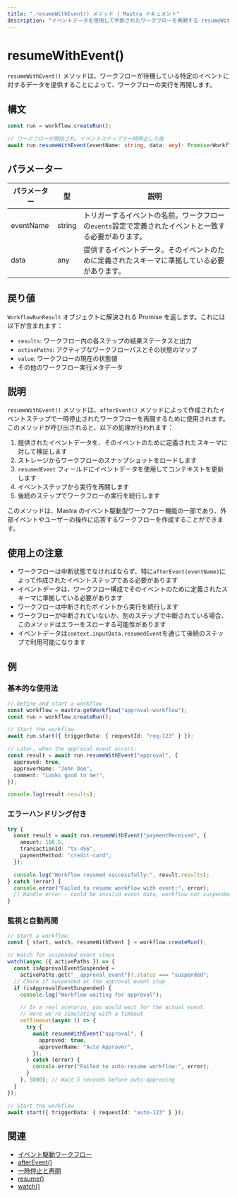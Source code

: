 ```yaml
---
title: ".resumeWithEvent() メソッド | Mastra ドキュメント"
description: "イベントデータを使用して中断されたワークフローを再開する resumeWithEvent メソッドのリファレンス。"
---
```


# resumeWithEvent()

`resumeWithEvent()` メソッドは、ワークフローが待機している特定のイベントに対するデータを提供することによって、ワークフローの実行を再開します。

## 構文

```typescript
const run = workflow.createRun();

// ワークフローが開始され、イベントステップで一時停止した後
await run.resumeWithEvent(eventName: string, data: any): Promise<WorkflowRunResult>
```

## パラメーター

| パラメーター | 型     | 説明                                                                                                   |
| --------- | ------ | ------------------------------------------------------------------------------------------------------- |
| eventName | string | トリガーするイベントの名前。ワークフローの`events`設定で定義されたイベントと一致する必要があります。 |
| data      | any    | 提供するイベントデータ。そのイベントのために定義されたスキーマに準拠している必要があります。                           |

## 戻り値

`WorkflowRunResult` オブジェクトに解決される Promise を返します。これには以下が含まれます：

- `results`: ワークフロー内の各ステップの結果ステータスと出力
- `activePaths`: アクティブなワークフローパスとその状態のマップ
- `value`: ワークフローの現在の状態値
- その他のワークフロー実行メタデータ

## 説明

`resumeWithEvent()` メソッドは、`afterEvent()` メソッドによって作成されたイベントステップで一時停止されたワークフローを再開するために使用されます。このメソッドが呼び出されると、以下の処理が行われます：

1. 提供されたイベントデータを、そのイベントのために定義されたスキーマに対して検証します
2. ストレージからワークフローのスナップショットをロードします
3. `resumedEvent` フィールドにイベントデータを使用してコンテキストを更新します
4. イベントステップから実行を再開します
5. 後続のステップでワークフローの実行を続行します

このメソッドは、Mastra のイベント駆動型ワークフロー機能の一部であり、外部イベントやユーザーの操作に応答するワークフローを作成することができます。

## 使用上の注意

- ワークフローは中断状態でなければならず、特に`afterEvent(eventName)`によって作成されたイベントステップである必要があります
- イベントデータは、ワークフロー構成でそのイベントのために定義されたスキーマに準拠している必要があります
- ワークフローは中断されたポイントから実行を続行します
- ワークフローが中断されていないか、別のステップで中断されている場合、このメソッドはエラーをスローする可能性があります
- イベントデータは`context.inputData.resumedEvent`を通じて後続のステップで利用可能になります

## 例

### 基本的な使用法

```typescript
// Define and start a workflow
const workflow = mastra.getWorkflow("approval-workflow");
const run = workflow.createRun();

// Start the workflow
await run.start({ triggerData: { requestId: "req-123" } });

// Later, when the approval event occurs:
const result = await run.resumeWithEvent("approval", {
  approved: true,
  approverName: "John Doe",
  comment: "Looks good to me!",
});

console.log(result.results);
```

### エラーハンドリング付き

```typescript
try {
  const result = await run.resumeWithEvent("paymentReceived", {
    amount: 100.5,
    transactionId: "tx-456",
    paymentMethod: "credit-card",
  });

  console.log("Workflow resumed successfully:", result.results);
} catch (error) {
  console.error("Failed to resume workflow with event:", error);
  // Handle error - could be invalid event data, workflow not suspended, etc.
}
```

### 監視と自動再開

```typescript
// Start a workflow
const { start, watch, resumeWithEvent } = workflow.createRun();

// Watch for suspended event steps
watch(async ({ activePaths }) => {
  const isApprovalEventSuspended =
    activePaths.get("__approval_event")?.status === "suspended";
  // Check if suspended at the approval event step
  if (isApprovalEventSuspended) {
    console.log("Workflow waiting for approval");

    // In a real scenario, you would wait for the actual event
    // Here we're simulating with a timeout
    setTimeout(async () => {
      try {
        await resumeWithEvent("approval", {
          approved: true,
          approverName: "Auto Approver",
        });
      } catch (error) {
        console.error("Failed to auto-resume workflow:", error);
      }
    }, 5000); // Wait 5 seconds before auto-approving
  }
});

// Start the workflow
await start({ triggerData: { requestId: "auto-123" } });
```

## 関連

- [イベント駆動ワークフロー](./events.mdx)
- [afterEvent()](./afterEvent.mdx)
- [一時停止と再開](../../workflows/suspend-and-resume.mdx)
- [resume()](./resume.mdx)
- [watch()](./watch.mdx)

